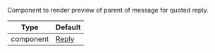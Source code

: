 Component to render preview of parent of message for quoted reply.

| Type | Default |
| - | - |
| component | [Reply](/reactnative/ui-components/reply) |
